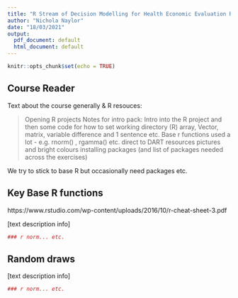 ```yaml
---
title: "R Stream of Decision Modelling for Health Economic Evaluation Reader"
author: "Nichola Naylor"
date: "18/03/2021"
output:
  pdf_document: default
  html_document: default
---
```


```r
knitr::opts_chunk$set(echo = TRUE)
```

## Course Reader 
Text about the course generally & R resouces:

> Opening R projects
Notes for intro pack:
> Intro into the R project and then some code for how to set working directory (R) 
> array, Vector, matrix, variable difference and 1 sentence etc.
> Base r functions used a lot - e.g. rnorm() , rgamma() etc. 
> direct to DART resources
> pictures and bright colours 
> installing packages (and list of packages needed across the exercises)

We try to stick to base R but occasionally need packages etc.

## Key Base R functions

https://www.rstudio.com/wp-content/uploads/2016/10/r-cheat-sheet-3.pdf 

[text description info]

```r

### r norm... etc.


```
## Random draws

[text description info]

```r

### r norm... etc.


```

